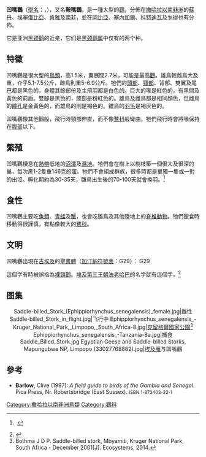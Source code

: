 {{Speciesbox
| name = 凹嘴鸛
| status = LC
| status_system = iucn3.1
| status_ref = <ref name=IUCN>{{IUCN2008|assessors='''BirdLife International'''|year=2008|id=144788|title=Ephippiorhynchus senegalensis|downloaded=3 February 2009}}</ref>
| image = Saddle-Billed_Stork.jpg
| image_width = 220px
| taxon = Ephippiorhynchus senegalensis
| authority = ([[喬治·肖|Shaw]], 1800)
| synonyms = ''Mycteria senegalensis'' <small>Shaw, 1800</small>
| synonyms_ref = <ref>{{cite web | author1 = Elliott, A. | author2 = Garcia, E.F.J. | author3 = Boesman, P. | last-author-amp = yes | year = 2018 | title = Saddlebill (''Ephippiorhynchus senegalensis'') | editors = del Hoyo, J., Elliott, A., Sargatal, J., Christie, D.A. & de Juana, E. | work = Handbook of the Birds of the World Alive | publisher = Lynx Edicions, Barcelona | url = https://www.hbw.com/node/52747  | accessdate = 24 December 2018}}</ref>
}}

'''凹嘴鸛'''（[[學名|學名]]：''{{lang|la|Ephippiorhynchus senegalensis}}''，{{lang-en|saddle-billed stork}}），又名'''鞍嘴鸛'''，是一種大型的[[鸛|鸛]]，分佈在[[撒哈拉以南非洲|撒哈拉以南非洲]]的[[蘇丹|蘇丹]]、[[埃塞俄比亞|埃塞俄比亞]]、[[肯雅|肯雅]]及[[南非|南非]]，並在[[岡比亞|岡比亞]]、[[塞內加爾|塞內加爾]]、[[科特迪瓦|科特迪瓦]]及[[乍得|乍得]]也有分佈。

它是亚洲[[黑颈鹳|黑颈鹳]]的近亲，它们是[[黑颈鹳属|黑颈鹳属]]中仅有的两个种。

== 特徵 ==
凹嘴鸛是很大型的[[鳥類|鳥類]]，高1.5米，翼展闊2.7米，可能是最高[[鸛|鸛]]。雄鳥較雌鳥大及重，介乎5.1-7.5公斤，雌鳥則重5-6.9公斤。牠們的[[頭部|頭部]]、[[頸部|頸部]]、背部、雙翼及尾巴都是黑色的，身體其餘部份及主飛羽都是白色的。巨大的喙是紅色的，有黑間及黃色的前盾。雙腳是黑色的，膝部是粉紅色的。雄鳥及雌鳥都是相同顏色，但雌鳥的[[瞳孔|瞳孔]]是金黃色的，而雄鳥的則是褐色的。雛鳥的[[羽毛|羽毛]]是褐灰色的。

凹嘴鸛像其他鸛般，飛行時頸部伸直，而不像[[鷺科|鷺科]]般彎曲。牠們飛行時會將喙保持在[[腹部|腹部]]以下。

== 繁殖 ==
凹嘴鸛棲息在[[熱帶|熱帶]]低地的[[沼澤|沼澤]]及[[濕地|濕地]]。牠們會在樹上以樹枝築一個很大及很深的巢，每次產1-2隻重146克的[[蛋|蛋]]。牠們不會組成群族，很多時都是單獨一隻或一對的出沒。孵化期約為30-35天，雛鳥出生後的70-100天就會換羽。<ref>{{cite web |url= http://library.sandiegozoo.org/studbooks/birds/saddlebilledstork2003.pdf |title= San Diego Zoo file |access-date= 2018-11-11 |archive-url= https://web.archive.org/web/20110722043110/http://library.sandiegozoo.org/studbooks/birds/saddlebilledstork2003.pdf |archive-date= 2011-07-22 |dead-url= yes }} {{small|(477 KB)}}</ref>

== 食性 ==
凹嘴鸛主要吃[[魚類|魚類]]、[[青蛙|青蛙]]及[[蟹|蟹]]，也會吃雛鳥及其他陸地上的[[脊椎動物|脊椎動物]]。牠們獵食時移動得很謹慎，有點像較大的[[鷺科|鷺科]]。

== 文明 ==
凹嘴鸛出現在[[古埃及|古埃及]]的[[聖書體|聖書體]]（[[加汀納符號表|加汀納符號表]]：G29）：
<hiero>G29</hiero>

這個字有時被誤指為[[裸頸鸛|裸頸鸛]]。[[埃及第三王朝|埃及第三王朝]][[法老|法老]][[哈巴|哈巴]]的名字就有這個字。<ref name=Jimenez2002>{{Cite journal en|author=Jiménez Serrano, Alejandro|year=2002|title=Royal Festivals in the Late Predynastic Period and the First Dynasty|journal=British Archaeological Reports (International Series)|volume=1076|id=ISBN 1-84171-455-0|url=http://xoomer.alice.it/francescoraf/hesyra/Jimenez-festivals.htm|access-date=2009-04-01|archive-date=2008-12-27|archive-url=https://web.archive.org/web/20081227121810/http://xoomer.alice.it/francescoraf/hesyra/Jimenez-festivals.htm|dead-url=no}}</ref>

==图集==
<center>
<gallery mode="packed">
Saddle-billed_Stork_(Ephippiorhynchus_senegalensis)_female.jpg|雌性
Saddle-billed_Stork_in_flight.jpg|飞行中
Ephippiorhynchus_senegalensis_-Kruger_National_Park,_Limpopo,_South_Africa-8.jpg|[[克留格爾國家公園|克留格爾國家公園]]<ref>Bothma J D P. Saddle-billed stork, Mbyamiti, Kruger National Park, South Africa - December 2001[J]. Ecosystems, 2014.</ref>
Ephippiorhynchus_senegalensis_-Tanzania-8a.jpg|捕食
Saddle_Billed_Stork.jpg
Egyptian Geese and Saddle-billed Storks, Mapungubwe NP, Limpopo (33027768882).jpg|[[埃及雁|埃及雁]]与凹嘴鸛
</gallery>
</center>

== 參考 ==
{{commons|Ephippiorhynchus senegalensis}}
{{Wikispecies|Ephippiorhynchus senegalensis}}
{{reflist}}
* '''Barlow''', Clive (1997): ''A field guide to birds of the Gambia and Senegal''. Pica Press, Nr. Robertsbridge (East Sussex). <small>ISBN 1-873403-32-1</small>
{{鸛科}}
{{Taxonbar|from=Q1219291}}

{{DEFAULTSORT:stork, saddle-billed}}
[[Category:撒哈拉以南非洲鳥類|Category:撒哈拉以南非洲鳥類]]
[[Category:鸛科|Category:鸛科]]